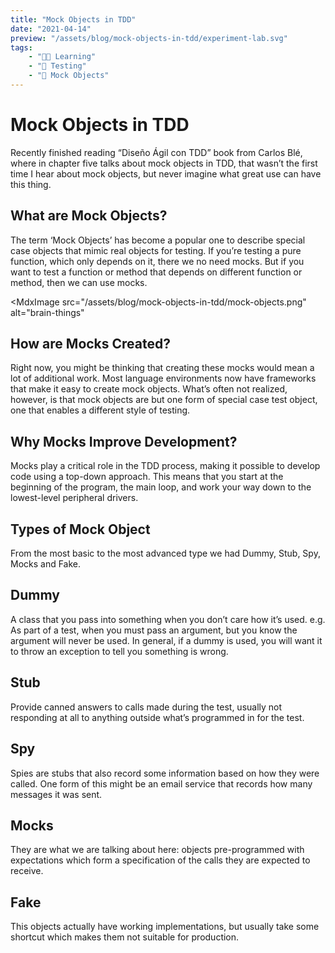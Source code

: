 ```yaml
---
title: "Mock Objects in TDD"
date: "2021-04-14"
preview: "/assets/blog/mock-objects-in-tdd/experiment-lab.svg"
tags:
    - "👨‍🎓 Learning"
    - "🧪 Testing"
    - "📓 Mock Objects"
---
```


# Mock Objects in TDD

Recently finished reading “Diseño Ágil con TDD” book from Carlos Blé, where in chapter five talks about mock objects in TDD, that wasn’t the first time I hear about mock objects, but never imagine what great use can have this thing.

## What are Mock Objects?

The term ‘Mock Objects’ has become a popular one to describe special case objects that mimic real objects for testing. If you’re testing a pure function, which only depends on it, there we no need mocks. But if you want to test a function or method that depends on different function or method, then we can use mocks.

<MdxImage
    src="/assets/blog/mock-objects-in-tdd/mock-objects.png"
    alt="brain-things"
></MdxImage>

## How are Mocks Created?

Right now, you might be thinking that creating these mocks would mean a lot of additional work. Most language environments now have frameworks that make it easy to create mock objects. What’s often not realized, however, is that mock objects are but one form of special case test object, one that enables a different style of testing.

## Why Mocks Improve Development?

Mocks play a critical role in the TDD process, making it possible to develop code using a top-down approach. This means that you start at the beginning of the program, the main loop, and work your way down to the lowest-level peripheral drivers.

## Types of Mock Object

From the most basic to the most advanced type we had Dummy, Stub, Spy, Mocks and Fake.

## Dummy

A class that you pass into something when you don’t care how it’s used. e.g. As part of a test, when you must pass an argument, but you know the argument will never be used. In general, if a dummy is used, you will want it to throw an exception to tell you something is wrong.

## Stub

Provide canned answers to calls made during the test, usually not responding at all to anything outside what’s programmed in for the test.

## Spy

Spies are stubs that also record some information based on how they were called. One form of this might be an email service that records how many messages it was sent.

## Mocks

They are what we are talking about here: objects pre-programmed with expectations which form a specification of the calls they are expected to receive.

## Fake

This objects actually have working implementations, but usually take some shortcut which makes them not suitable for production.
